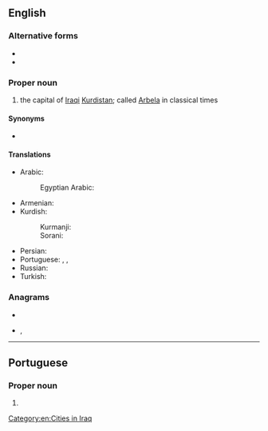 ==English==
{{wikipedia}}

===Alternative forms===
* {{l|en|Erbil}}
* {{l|en|Irbil}}

===Proper noun===
{{en-proper noun}}

# the capital of [[Iraqi]] [[Kurdistan]]; called [[Arbela]] in classical times

====Synonyms====
* {{l|en|Arbela}} {{qualifier|historical}}

====Translations====
{{trans-top|city}}
* Arabic: {{t+|ar|أَرْبِيل}}
*: Egyptian Arabic: {{t|arz|اربيل|f|tr=arbīl|sc=Arab}}
* Armenian: {{t|hy|Էրբիլ|sc=Armn}}
* Kurdish:
*: Kurmanji: {{t+|ku|Hewlêr|sc=Latn}}
*: Sorani: {{t|ku|هه‌ولێر|tr=Hewlêr|sc=ku-Arab}}
{{trans-mid}}
* Persian: {{t|fa|اربیل|tr=Arbil}}
* Portuguese: {{t|pt|Erbil|f}}, {{t|pt|Irbil|f}}, {{t|pt|Arbil|f}}
* Russian: {{t|ru|Эрби́ль}}
* Turkish: {{t|tr|Erbil}}
{{trans-bottom}}

===Anagrams===
* {{l|en|brail}}
* {{l|en|libra}}, {{l|en|Libra}}

[[Category:en:Cities in Iraq]]

----

==Portuguese==

===Proper noun===
{{pt-proper noun|f}}

# {{alternative form of|Erbil|lang=pt}}
